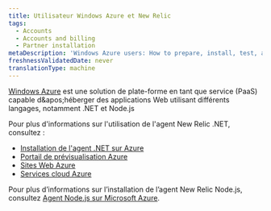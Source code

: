 ```yaml
---
title: Utilisateur Windows Azure et New Relic
tags:
  - Accounts
  - Accounts and billing
  - Partner installation
metaDescription: 'Windows Azure users: How to prepare, install, test, and initialize the New Relic agent.'
freshnessValidatedDate: never
translationType: machine
---
```


[Windows Azure](https://www.windowsazure.com/ "Le lien s'ouvre dans une nouvelle fenêtre") est une solution de plate-forme en tant que service (PaaS) capable d&amp;apos;héberger des applications Web utilisant différents langages, notamment .NET et Node.js

Pour plus d'informations sur l'utilisation de l'agent New Relic .NET, consultez :

* [Installation de l'agent .NET sur Azure](/docs/dotnet/installing-the-net-agent-on-azure)
* [Portail de prévisualisation Azure](/docs/agents/net-agent/azure-installation/azure-preview-portal)
* [Sites Web Azure](/docs/dotnet/azure-web-sites)
* [Services cloud Azure](/docs/dotnet/azure-cloud-services)

Pour plus d’informations sur l’installation de l’agent New Relic Node.js, consultez [Agent Node.js sur Microsoft Azure](/docs/nodejs/nodejs-agent-on-microsoft-azure).